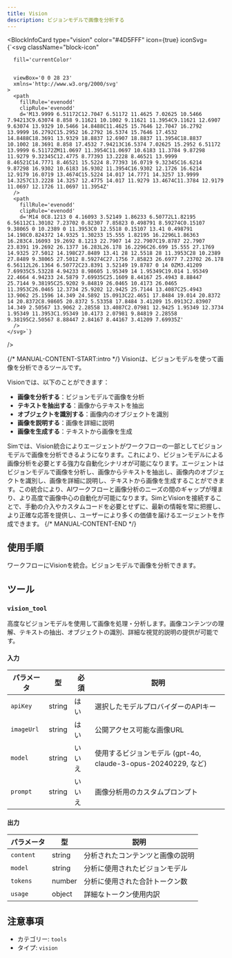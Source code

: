 ```yaml
---
title: Vision
description: ビジョンモデルで画像を分析する
---
```



<BlockInfoCard 
  type="vision"
  color="#4D5FFF"
  icon={true}
  iconSvg={`<svg className="block-icon"
      
      fill='currentColor'
      
      
      viewBox='0 0 28 23'
      xmlns='http://www.w3.org/2000/svg'
    >
      <path
        fillRule='evenodd'
        clipRule='evenodd'
        d='M13.9999 6.51172C12.7047 6.51172 11.4625 7.02625 10.5466 7.94213C9.63074 8.858 9.11621 10.1002 9.11621 11.3954C9.11621 12.6907 9.63074 13.9329 10.5466 14.8488C11.4625 15.7646 12.7047 16.2792 13.9999 16.2792C15.2952 16.2792 16.5374 15.7646 17.4532 14.8488C18.3691 13.9329 18.8837 12.6907 18.8837 11.3954C18.8837 10.1002 18.3691 8.858 17.4532 7.94213C16.5374 7.02625 15.2952 6.51172 13.9999 6.51172ZM11.0697 11.3954C11.0697 10.6183 11.3784 9.87298 11.9279 9.32345C12.4775 8.77393 13.2228 8.46521 13.9999 8.46521C14.7771 8.46521 15.5224 8.77393 16.0719 9.32345C16.6214 9.87298 16.9302 10.6183 16.9302 11.3954C16.9302 12.1726 16.6214 12.9179 16.0719 13.4674C15.5224 14.017 14.7771 14.3257 13.9999 14.3257C13.2228 14.3257 12.4775 14.017 11.9279 13.4674C11.3784 12.9179 11.0697 12.1726 11.0697 11.3954Z'
      />
      <path
        fillRule='evenodd'
        clipRule='evenodd'
        d='M14 0C8.1213 0 4.16093 3.52149 1.86233 6.50772L1.82195 6.56112C1.30102 7.23702 0.82307 7.85823 0.498791 8.59274C0.15107 9.38065 0 10.2389 0 11.3953C0 12.5518 0.15107 13.41 0.498791 14.198C0.824372 14.9325 1.30233 15.555 1.82195 16.2296L1.86363 16.283C4.16093 19.2692 8.1213 22.7907 14 22.7907C19.8787 22.7907 23.8391 19.2692 26.1377 16.283L26.178 16.2296C26.699 15.555 27.1769 14.9325 27.5012 14.198C27.8489 13.41 28 12.5518 28 11.3953C28 10.2389 27.8489 9.38065 27.5012 8.59274C27.1756 7.85823 26.6977 7.23702 26.178 6.56112L26.1364 6.50772C23.8391 3.52149 19.8787 0 14 0ZM3.41209 7.69935C5.53228 4.94233 8.98605 1.95349 14 1.95349C19.014 1.95349 22.4664 4.94233 24.5879 7.69935C25.1609 8.44167 25.4943 8.88447 25.7144 9.38195C25.9202 9.84819 26.0465 10.4173 26.0465 11.3953C26.0465 12.3734 25.9202 12.9425 25.7144 13.4087C25.4943 13.9062 25.1596 14.349 24.5892 15.0913C22.4651 17.8484 19.014 20.8372 14 20.8372C8.98605 20.8372 5.53358 17.8484 3.41209 15.0913C2.83907 14.349 2.50567 13.9062 2.28558 13.4087C2.07981 12.9425 1.95349 12.3734 1.95349 11.3953C1.95349 10.4173 2.07981 9.84819 2.28558 9.38195C2.50567 8.88447 2.84167 8.44167 3.41209 7.69935Z'
      />
    </svg>`}
/>

{/* MANUAL-CONTENT-START:intro */}
Visionは、ビジョンモデルを使って画像を分析できるツールです。

Visionでは、以下のことができます：

- **画像を分析する**：ビジョンモデルで画像を分析
- **テキストを抽出する**：画像からテキストを抽出
- **オブジェクトを識別する**：画像内のオブジェクトを識別
- **画像を説明する**：画像を詳細に説明
- **画像を生成する**：テキストから画像を生成

Simでは、Vision統合によりエージェントがワークフローの一部としてビジョンモデルで画像を分析できるようになります。これにより、ビジョンモデルによる画像分析を必要とする強力な自動化シナリオが可能になります。エージェントはビジョンモデルで画像を分析し、画像からテキストを抽出し、画像内のオブジェクトを識別し、画像を詳細に説明し、テキストから画像を生成することができます。この統合により、AIワークフローと画像分析のニーズの間のギャップが埋まり、より高度で画像中心の自動化が可能になります。SimとVisionを接続することで、手動の介入やカスタムコードを必要とせずに、最新の情報を常に把握し、より正確な応答を提供し、ユーザーにより多くの価値を届けるエージェントを作成できます。
{/* MANUAL-CONTENT-END */}

## 使用手順

ワークフローにVisionを統合。ビジョンモデルで画像を分析できます。

## ツール

### `vision_tool`

高度なビジョンモデルを使用して画像を処理・分析します。画像コンテンツの理解、テキストの抽出、オブジェクトの識別、詳細な視覚的説明の提供が可能です。

#### 入力

| パラメータ | 型 | 必須 | 説明 |
| --------- | ---- | -------- | ----------- |
| `apiKey` | string | はい | 選択したモデルプロバイダーのAPIキー |
| `imageUrl` | string | はい | 公開アクセス可能な画像URL |
| `model` | string | いいえ | 使用するビジョンモデル \(gpt-4o, claude-3-opus-20240229, など\) |
| `prompt` | string | いいえ | 画像分析用のカスタムプロンプト |

#### 出力

| パラメータ | 型 | 説明 |
| --------- | ---- | ----------- |
| `content` | string | 分析されたコンテンツと画像の説明 |
| `model` | string | 分析に使用されたビジョンモデル |
| `tokens` | number | 分析に使用された合計トークン数 |
| `usage` | object | 詳細なトークン使用内訳 |

## 注意事項

- カテゴリー: `tools`
- タイプ: `vision`
